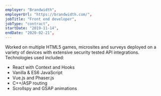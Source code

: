 ```yaml
---
employer: "Brandwidth",
employerUrl: "https://brandwidth.com/",
jobTitle: "Front end developer",
jobType: "contract",
startDate: "2019-11-14",
endDate: "2020-02-21",
---
```


Worked on multiple HTML5 games, microsites and surveys deployed on a variety of devices with extensive security tested API integrations. Technologies used included:

- React with Context and Hooks
- Vanilla & ES6 JavaScript
- Vue.js and Phaser.js
- C++/ASP routing
- Scrollspy and GSAP animations
